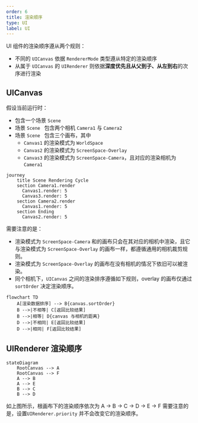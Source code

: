 ```yaml
---
order: 6
title: 渲染顺序
type: UI
label: UI
---
```


UI 组件的渲染顺序遵从两个规则：

- 不同的 `UICanvas` 依据 `RendererMode` 类型遵从特定的渲染顺序
- 从属于 `UICanvas` 的 `UIRenderer` 则依据**深度优先且从父到子、从左到右**的次序进行渲染

## UICanvas

假设当前运行时：
- 包含一个场景 `Scene` 
- 场景 `Scene ` 包含两个相机 `Camera1` 与 `Camera2`
- 场景 `Scene ` 包含三个画布，其中
    - `Canvas1` 的渲染模式为 `WorldSpace`
    - `Canvas2` 的渲染模式为 `ScreenSpace-Overlay`
    - `Canvas3` 的渲染模式为 `ScreenSpace-Camera`，且对应的渲染相机为 `Camera1`

```mermaid
journey
    title Scene Rendering Cycle
    section Camera1.render
      Canvas1.render: 5
      Canvas3.render: 5
    section Camera2.render
      Canvas1.render: 5
    section Ending
      Canvas2.render: 5
```

需要注意的是：
- 渲染模式为 `ScreenSpace-Camera` 和的画布只会在其对应的相机中渲染，且它与渲染模式为 `ScreenSpace-Overlay` 的画布一样，都遵循通用的相机裁剪规则。
- 渲染模式为 `ScreenSpace-Overlay` 的画布在没有相机的情况下依旧可以被渲染。
- 同个相机下，`UICanvas` 之间的渲染排序遵循如下规则，overlay 的画布仅通过 `sortOrder` 决定渲染顺序。

```mermaid
flowchart TD
    A[渲染数据排序] --> B{canvas.sortOrder}
    B -->|不相等| C[返回比较结果]
    B -->|相等| D{canvas 与相机的距离}
    D -->|不相同| E[返回比较结果]
    D -->|相同| F[返回比较结果]
```

## UIRenderer 渲染顺序

```mermaid
stateDiagram
    RootCanvas --> A
    RootCanvas --> F
    A --> B
    A --> E
    B --> C
    B --> D
```

如上图所示，根画布下的渲染顺序依次为 A -> B -> C -> D -> E -> F 需要注意的是，设置`UIRenderer.priority` 并不会改变它的渲染顺序。


